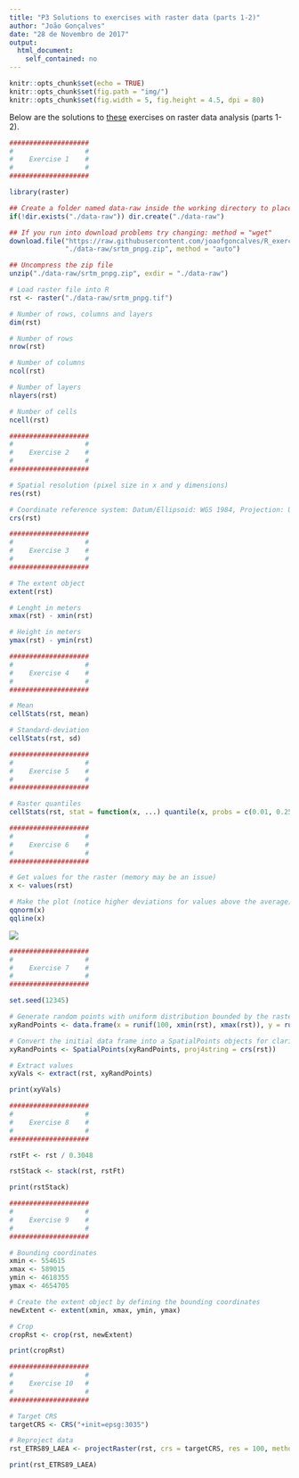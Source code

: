 ```yaml
---
title: "P3 Solutions to exercises with raster data (parts 1-2)"
author: "João Gonçalves"
date: "28 de Novembro de 2017"
output: 
  html_document: 
    self_contained: no
---
```


```r

knitr::opts_chunk$set(echo = TRUE)
knitr::opts_chunk$set(fig.path = "img/")
knitr::opts_chunk$set(fig.width = 5, fig.height = 4.5, dpi = 80)

```

Below are the solutions to [these](http://r-exercises.com/2017/12/27/exercises-with-raster-data-parts-1-2/) 
exercises on raster data analysis (parts 1-2).     
         

```r

####################
#                  #
#    Exercise 1    #
#                  #
####################

library(raster)

## Create a folder named data-raw inside the working directory to place downloaded data     
if(!dir.exists("./data-raw")) dir.create("./data-raw")

## If you run into download problems try changing: method = "wget"        
download.file("https://raw.githubusercontent.com/joaofgoncalves/R_exercises_raster_tutorial/master/data/srtm_pnpg.zip", 
              "./data-raw/srtm_pnpg.zip", method = "auto")

## Uncompress the zip file        
unzip("./data-raw/srtm_pnpg.zip", exdir = "./data-raw")

# Load raster file into R
rst <- raster("./data-raw/srtm_pnpg.tif")

# Number of rows, columns and layers        
dim(rst)

# Number of rows
nrow(rst)

# Number of columns
ncol(rst)

# Number of layers
nlayers(rst)

# Number of cells
ncell(rst)

```

```r

####################
#                  #
#    Exercise 2    #
#                  #
####################

# Spatial resolution (pixel size in x and y dimensions)
res(rst)

# Coordinate reference system: Datum/Ellipsoid: WGS 1984, Projection: UTM 29N, Units: meters
crs(rst)

```

```r

####################
#                  #
#    Exercise 3    #
#                  #
####################

# The extent object
extent(rst)

# Lenght in meters
xmax(rst) - xmin(rst)

# Height in meters
ymax(rst) - ymin(rst)


```

```r

####################
#                  #
#    Exercise 4    #
#                  #
####################

# Mean
cellStats(rst, mean)

# Standard-deviation
cellStats(rst, sd)

```

```r

####################
#                  #
#    Exercise 5    #
#                  #
####################

# Raster quantiles
cellStats(rst, stat = function(x, ...) quantile(x, probs = c(0.01, 0.25, 0.5, 0.75, 0.99), ...))

```

```r

####################
#                  #
#    Exercise 6    #
#                  #
####################

# Get values for the raster (memory may be an issue)
x <- values(rst)

# Make the plot (notice higher deviations for values above the average)
qqnorm(x)
qqline(x)

```

![](https://raw.githubusercontent.com/joaofgoncalves/R_exercises_raster_tutorial/master/img/P3_solution_ex6-1.png)

```r

####################
#                  #
#    Exercise 7    #
#                  #
####################

set.seed(12345)

# Generate random points with uniform distribution bounded by the raster extent
xyRandPoints <- data.frame(x = runif(100, xmin(rst), xmax(rst)), y = runif(100, ymin(rst), ymax(rst)))

# Convert the initial data frame into a SpatialPoints objects for clarity
xyRandPoints <- SpatialPoints(xyRandPoints, proj4string = crs(rst))

# Extract values
xyVals <- extract(rst, xyRandPoints)

print(xyVals)

```

```r

####################
#                  #
#    Exercise 8    #
#                  #
####################

rstFt <- rst / 0.3048

rstStack <- stack(rst, rstFt)

print(rstStack)

```

```r

####################
#                  #
#    Exercise 9    #
#                  #
####################

# Bounding coordinates
xmin <- 554615
xmax <- 589015 
ymin <- 4618355 
ymax <- 4654705

# Create the extent object by defining the bounding coordinates
newExtent <- extent(xmin, xmax, ymin, ymax)

# Crop
cropRst <- crop(rst, newExtent)

print(cropRst)


```

```r

####################
#                  #
#    Exercise 10   #
#                  #
####################

# Target CRS
targetCRS <- CRS("+init=epsg:3035")

# Reproject data
rst_ETRS89_LAEA <- projectRaster(rst, crs = targetCRS, res = 100, method = 'bilinear')

print(rst_ETRS89_LAEA)


```

